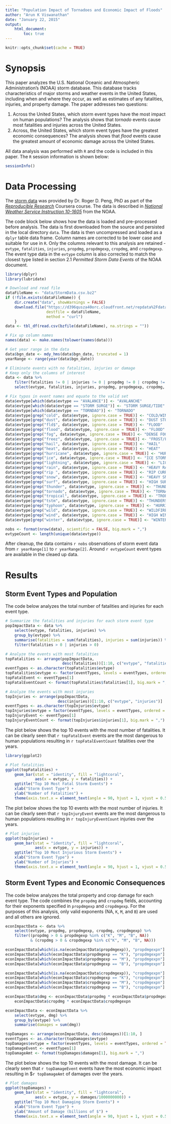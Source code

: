 ```yaml
---
title: "Population Impact of Tornadoes and Economic Impact of Floods"
author: "Arun K Viswanathan"
date: "January 22, 2015"
output: 
    html_document: 
        toc: true
---
```


```r
knitr::opts_chunk$set(cache = TRUE)
```

# Synopsis

This paper analyzes the U.S. National Oceanic and Atmospheric Administration's 
(NOAA) storm database. This database tracks characteristics of major storms and 
weather events in the United States, including when and where they occur, as 
well as estimates of any fatalities, injuries, and property damage. The paper
addresses two questions:

1. Across the United States, which storm event types have the most impact on 
human populations? The analysis shows that *tornado* events cause most 
fatalities and injuries across the United States.
2. Across, the United States, which storm event types have the greatest
economic consequences? The analysis shows that *flood* events cause the greatest
amount of economic damage across the United States.

All data analysis was performed with `R` and the code is included in this paper.
The `R` session information is shown below:

```r
sessionInfo()
```

# Data Processing

The 
[storm data](https://d396qusza40orc.cloudfront.net/repdata%2Fdata%2FStormData.csv.bz2) 
was provided by Dr. Roger D. Peng, PhD as part of the
_[Reproducible Research](https://class.coursera.org/repdata-010)_ 
Coursera course. The data is described in 
_[National Weather Service Instruction 10-1605](https://d396qusza40orc.cloudfront.net/repdata%2Fpeer2_doc%2Fpd01016005curr.pdf)_ 
from the NOAA. 

The code block below shows how the data is loaded and pre-processed before 
analysis. The data is first downloaded from the source and persisted in
the local directory `data`. The data is then uncompressed and loaded as a 
`dplyr` table data frame. Column names are corrected to be lower case and 
suitable for use in `R`. Only the columns relevant to this analysis are 
retained - `evtype`, `fatalities`, `injuries`, `propdmg`, `propdmgexp`, 
`cropdmg`, and `cropdmgexp`. The event type data in the `evtype` column is also 
corrected to match the closest type listed in section 2.1 
_Permitted Storm Data Events_ of the NOAA document. 

```r
library(dplyr)
library(lubridate)

# Download and read file
dataFileName <- "data/StormData.csv.bz2"
if (!file.exists(dataFileName)) {
    dir.create("data", showWarnings = FALSE)
    download.file("https://d396qusza40orc.cloudfront.net/repdata%2Fdata%2FStormData.csv.bz2",
                  destfile = dataFileName,
                  method = "curl")
    }
data <- tbl_df(read.csv(bzfile(dataFileName), na.strings = ""))

# Fix up column names
names(data) <- make.names(tolower(names(data)))

# Get year range in the data
data$bgn_date <- mdy_hms(data$bgn_date, truncated = 1)
yearRange <- range(year(data$bgn_date))

# Eliminate events with no fatalities, injuries or damage
# Keep only the columns of interest
data <- data %>%
    filter(fatalities != 0 | injuries != 0 | propdmg != 0 | cropdmg != 0) %>%
    select(evtype, fatalities, injuries, propdmg, propdmgexp, cropdmg, cropdmgexp)

# Fix typos in event names and equate to the valid set
data$evtype[which(data$evtype == "AVALANCE")] <- "AVALANCHE"
data$evtype[which(data$evtype == "STORM SURGE")] <- "STORM SURGE/TIDE"
data$evtype[which(data$evtype == "TORNDAO")] <- "TORNADO"
data$evtype[grep("cold", data$evtype, ignore.case = TRUE)] <- "COLD/WINDCHILL"
data$evtype[grep("dust", data$evtype, ignore.case = TRUE)] <- "DUST STORM"
data$evtype[grep("fld$", data$evtype, ignore.case = TRUE)] <- "FLOOD"
data$evtype[grep("flood", data$evtype, ignore.case = TRUE)] <- "FLOOD"
data$evtype[grep("fog", data$evtype, ignore.case = TRUE)] <- "DENSE FOG"
data$evtype[grep("freez", data$evtype, ignore.case = TRUE)] <- "FROST/FREEZE"
data$evtype[grep("hail", data$evtype, ignore.case = TRUE)] <- "HAIL"
data$evtype[grep("heat", data$evtype, ignore.case = TRUE)] <- "HEAT"
data$evtype[grep("hurricane", data$evtype, ignore.case = TRUE)] <- "HURRICANE/TYPHOON"
data$evtype[grep("ice", data$evtype, ignore.case = TRUE)] <- "ICE STORM"
data$evtype[grep("lightning", data$evtype, ignore.case = TRUE)] <- "LIGHTNING"
data$evtype[grep("rain", data$evtype, ignore.case = TRUE)] <- "HEAVY RAIN"
data$evtype[grep("rip ", data$evtype, ignore.case = TRUE)] <- "RIP CURRENT"
data$evtype[grep("snow", data$evtype, ignore.case = TRUE)] <- "HEAVY SNOW"
data$evtype[grep("surf", data$evtype, ignore.case = TRUE)] <- "HIGH SURF"
data$evtype[grep("thunder", data$evtype, ignore.case = TRUE)] <- "THUNDERSTORM"
data$evtype[grep("tornado", data$evtype, ignore.case = TRUE)] <- "TORNADO"
data$evtype[grep("tropical", data$evtype, ignore.case = TRUE)] <- "TROPICAL STORM"
data$evtype[grep("tstm", data$evtype, ignore.case = TRUE)] <- "THUNDERSTORM"
data$evtype[grep("typhoon", data$evtype, ignore.case = TRUE)] <- "HURRICANE/TYPHOON"
data$evtype[grep("wild", data$evtype, ignore.case = TRUE)] <- "WILDFIRE"
data$evtype[grep("wind", data$evtype, ignore.case = TRUE)] <- "HIGH WIND"
data$evtype[grep("winter", data$evtype, ignore.case = TRUE)] <- "WINTER STORM"

nobs <- format(nrow(data), scientific = FALSE, big.mark = ",")
evtypeCount <- length(unique(data$evtype))
```

After cleanup, the data contains `r nobs` observations of storm event data from 
`r yearRange[1]` to `r yearRange[2]`. Around `r evtypeCount` event types are 
available in the cleaed up data.

# Results

## Storm Event Types and Population 

The code below analyzes the total number of fatalities and injuries for
each event type.

```r
# Summarize the fatalities and injuries for each storm event type
popImpactData <- data %>%
    select(evtype, fatalities, injuries) %>%
    group_by(evtype) %>%
    summarise(fatalities = sum(fatalities), injuries = sum(injuries)) %>%
    filter(fatalities > 0 | injuries > 0)

# Analyze the events with most fatalities
topFatalities <- arrange(popImpactData, 
                         desc(fatalities))[1:10, c("evtype", "fatalities")]
eventTypes <- as.character(topFatalities$evtype)
topFatalities$evtype <- factor(eventTypes, levels = eventTypes, ordered = TRUE)
topFatalEvent <- eventTypes[1]
topFatalEventCount <- format(topFatalities$fatalities[1], big.mark = ",")

# Analyze the events with most injuries
topInjuries <- arrange(popImpactData, 
                       desc(injuries))[1:10, c("evtype", "injuries")]
eventTypes <- as.character(topInjuries$evtype)
topInjuries$evtype = factor(eventTypes, levels = eventTypes, ordered = TRUE)
topInjuryEvent <- eventTypes[1]
topInjuryEventCount <- format(topInjuries$injuries[1], big.mark = ",")
```

The plot below shows the top 10 events with the most number of fatalities. It
can be clearly seen that `r topFatalEvent` events are the most dangerous to
human populations resulting in `r topFatalEventCount` fatalities over the years.

```r
library(ggplot2)

# Plot fatalities
ggplot(topFatalities) +
    geom_bar(stat = "identity", fill = "lightcoral",
             aes(x = evtype, y = fatalities)) +
    ggtitle("Top 10 Most Fatal Storm Events") +
    xlab("Storm Event Type") +
    ylab("Number of Fatalities") +
    theme(axis.text.x = element_text(angle = 90, hjust = 1, vjust = 0.5, size = 10))
```

The plot below shows the top 10 events with the most number of injuries. It
can be clearly seen that `r topInjuryEvent` events are the most dangerous to
human populations resulting in `r topInjuryEventCount` injuries over the years.

```r
# Plot injuries
ggplot(topInjuries) +
    geom_bar(stat = "identity", fill = "lightcoral",
             aes(x = evtype, y = injuries)) +
    ggtitle("Top 10 Most Injurious Storm Events") +
    xlab("Storm Event Type") +
    ylab("Number of Injuries") +
    theme(axis.text.x = element_text(angle = 90, hjust = 1, vjust = 0.5, size = 10))
```

## Storm Event Types and Economic Consequences

The code below analyzes the total property and crop damage for each event type.
The code combines the `propdmg` and `cropdmg` fields, accounting for their
exponents specified in `propdmgexp` and `cropdmgexp`. For the purposes of this
analysis, only valid exponents (NA, `K`, `M`, and `B`) are used and all others
are ignored. 

```r
econImpactData <- data %>%
    select(evtype, propdmg, propdmgexp, cropdmg, cropdmgexp) %>%
    filter((propdmg > 0 & propdmgexp %in% c("K", "M", "B", NA))
           & (cropdmg > 0 & cropdmgexp %in% c("K", "M", "B", NA))) 

econImpactData[which(is.na(econImpactData$propdmgexp)), "propdmgexpn"] <- 1
econImpactData[which(econImpactData$propdmgexp == "K"), "propdmgexpn"] <- 1000
econImpactData[which(econImpactData$propdmgexp == "M"), "propdmgexpn"] <- 1000000
econImpactData[which(econImpactData$propdmgexp == "B"), "propdmgexpn"] <- 1000000000

econImpactData[which(is.na(econImpactData$cropdmgexp)), "cropdmgexpn"] <- 1
econImpactData[which(econImpactData$cropdmgexp == "K"), "cropdmgexpn"] <- 1000
econImpactData[which(econImpactData$cropdmgexp == "M"), "cropdmgexpn"] <- 1000000
econImpactData[which(econImpactData$cropdmgexp == "B"), "cropdmgexpn"] <- 1000000000

econImpactData$dmg <- econImpactData$propdmg * econImpactData$propdmgexpn +
    econImpactData$cropdmg * econImpactData$cropdmgexpn 

econImpactData <- econImpactData %>%
    select(evtype, dmg) %>%
    group_by(evtype) %>%
    summarise(damages = sum(dmg))

topDamages <- arrange(econImpactData, desc(damages))[1:10, ]
eventTypes <- as.character(topDamages$evtype)
topDamages$evtype = factor(eventTypes, levels = eventTypes, ordered = TRUE)
topDamageEvent <- eventTypes[1]
topDamageAmt <- format(topDamages$damages[1], big.mark = ",")

```

The plot below shows the top 10 events with the most damage. It can be clearly 
seen that `r topDamageEvent` events have the most economic impact resulting in 
$`r topDamageAmt` of damages over the years.

```r
# Plot damages
ggplot(topDamages) +
    geom_bar(stat = "identity", fill = "lightcoral",
             aes(x = evtype, y = damages/1000000000)) +
    ggtitle("Top 10 Most Damaging Storm Events") +
    xlab("Storm Event Type") +
    ylab("Amount of Damage (billions of $") +
    theme(axis.text.x = element_text(angle = 90, hjust = 1, vjust = 0.5, size = 10))
```

